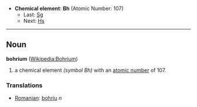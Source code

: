 *'''Chemical element''': '''Bh''' (Atomic Number: 107)
**Last: [[Seaborgium|Sg]]
**Next: [[Hassium|Hs]]
----
== Noun ==
'''bohrium''' ([[en:Bohrium|Wikipedia:Bohrium]])

# a chemical element ''(symbol Bh)'' with an [[atomic number]] of 107.

===Translations===
*[[Romanian]]: [[bohriu]] ''n''